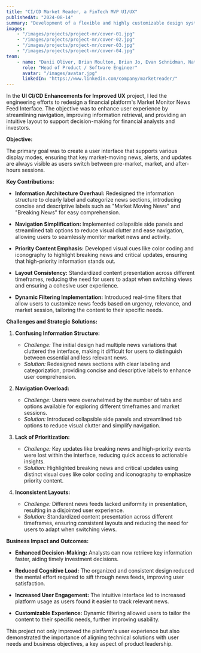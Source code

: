 ```yaml
---
title: "CI/CD Market Reader, a FinTech MVP UI/UX"
publishedAt: "2024-08-14"
summary: "Development of a flexible and highly customizable design system using React.js + Express.js + Figma for product collaboration."
images:
    - "/images/projects/project-mr/cover-01.jpg"
    - "/images/projects/project-mr/cover-02.jpg"
    - "/images/projects/project-mr/cover-03.jpg"
    - "/images/projects/project-mr/cover-04.jpg"
team:
    - name: "Danii Oliver, Brian Moulton, Brian Jo, Evan Schnidman, Natasha Shamis, Web Beagle,"
      role: "Head of Product / Software Engineer"
      avatar: "/images/avatar.jpg"
      linkedIn: "https://www.linkedin.com/company/marketreader/"
---
```


In the **UI CI/CD Enhancements for Improved UX** project, I led the engineering efforts to redesign a financial platform's Market Monitor News Feed Interface. The objective was to enhance user experience by streamlining navigation, improving information retrieval, and providing an intuitive layout to support decision-making for financial analysts and investors.

**Objective:**

The primary goal was to create a user interface that supports various display modes, ensuring that key market-moving news, alerts, and updates are always visible as users switch between pre-market, market, and after-hours sessions.

**Key Contributions:**

- **Information Architecture Overhaul:** Redesigned the information structure to clearly label and categorize news sections, introducing concise and descriptive labels such as "Market Moving News" and "Breaking News" for easy comprehension.

- **Navigation Simplification:** Implemented collapsible side panels and streamlined tab options to reduce visual clutter and ease navigation, allowing users to seamlessly monitor market news and activity.

- **Priority Content Emphasis:** Developed visual cues like color coding and iconography to highlight breaking news and critical updates, ensuring that high-priority information stands out.

- **Layout Consistency:** Standardized content presentation across different timeframes, reducing the need for users to adapt when switching views and ensuring a cohesive user experience.

- **Dynamic Filtering Implementation:** Introduced real-time filters that allow users to customize news feeds based on urgency, relevance, and market session, tailoring the content to their specific needs.

**Challenges and Strategic Solutions:**

1. **Confusing Information Structure:**  
   - *Challenge:* The initial design had multiple news variations that cluttered the interface, making it difficult for users to distinguish between essential and less relevant news.  
   - *Solution:* Redesigned news sections with clear labeling and categorization, providing concise and descriptive labels to enhance user comprehension.

2. **Navigation Overload:**  
   - *Challenge:* Users were overwhelmed by the number of tabs and options available for exploring different timeframes and market sessions.  
   - *Solution:* Introduced collapsible side panels and streamlined tab options to reduce visual clutter and simplify navigation.

3. **Lack of Prioritization:**  
   - *Challenge:* Key updates like breaking news and high-priority events were lost within the interface, reducing quick access to actionable insights.  
   - *Solution:* Highlighted breaking news and critical updates using distinct visual cues like color coding and iconography to emphasize priority content.

4. **Inconsistent Layouts:**  
   - *Challenge:* Different news feeds lacked uniformity in presentation, resulting in a disjointed user experience.  
   - *Solution:* Standardized content presentation across different timeframes, ensuring consistent layouts and reducing the need for users to adapt when switching views.

**Business Impact and Outcomes:**

- **Enhanced Decision-Making:** Analysts can now retrieve key information faster, aiding timely investment decisions.

- **Reduced Cognitive Load:** The organized and consistent design reduced the mental effort required to sift through news feeds, improving user satisfaction.

- **Increased User Engagement:** The intuitive interface led to increased platform usage as users found it easier to track relevant news.

- **Customizable Experience:** Dynamic filtering allowed users to tailor the content to their specific needs, further improving usability.

This project not only improved the platform's user experience but also demonstrated the importance of aligning technical solutions with user needs and business objectives, a key aspect of product leadership.
